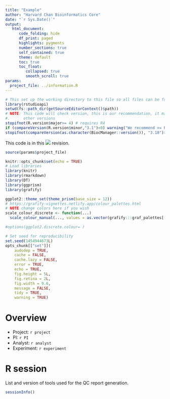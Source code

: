 ```yaml
---
title: "Example"
author: "Harvard Chan Bioinformatics Core"
date: "`r Sys.Date()`"
output:
   html_document:
      code_folding: hide
      df_print: paged
      highlights: pygments
      number_sections: true
      self_contained: true
      theme: default
      toc: true
      toc_float:
         collapsed: true
         smooth_scroll: true
params:
  project_file: ../information.R
---
```


```r
# This set up the working directory to this file so all files can be found
library(rstudioapi)
setwd(fs::path_dir(getSourceEditorContext()$path))
# NOTE: This code will check version, this is our recommendation, it may work
#.      other versions
stopifnot(R.version$major>= 4) # requires R4
if (compareVersion(R.version$minor,"3.1")<0) warning("We recommend >= R4.3.1") 
stopifnot(compareVersion(as.character(BiocManager::version()), "3.18")>=0)
```

This code is in this ![](https://img.shields.io/badge/status-stable-green) revision.

```r
source(params$project_file)
```

```r
knitr::opts_chunk$set(echo = TRUE)
# Load libraries
library(knitr)
library(rmarkdown)
library(DT)
library(ggprism)
library(grafify)

ggplot2::theme_set(theme_prism(base_size = 12))
# https://grafify-vignettes.netlify.app/colour_palettes.html
# NOTE change colors here if you wish
scale_colour_discrete <- function(...)
  scale_colour_manual(..., values = as.vector(grafify:::graf_palettes[["kelly"]]))

#options(ggplot2.discrete.colour= )

# Set seed for reproducibility
set.seed(1454944673L)
opts_chunk[["set"]](
    audodep = TRUE,
    cache = FALSE,
    cache.lazy = FALSE,
    error = TRUE,
    echo = TRUE,
    fig.height = 5L,
    fig.retina = 2L,
    fig.width = 9.6,
    message = FALSE,
    tidy = TRUE,
    warning = TRUE)
```

# Overview

-   Project: `r project`
-   PI: `r PI`
-   Analyst: `r analyst`
-   Experiment: `r experiment`

# R session

List and version of tools used for the QC report generation.

```r
sessionInfo()
```
